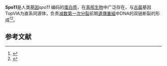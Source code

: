 {{Infobox_gene}}

'''Spo11'''是人类[[基因|基因]]''spo11'' 编码的[[蛋白质|蛋白质]]，在[[真核生物|真核生物]]中广泛存在，与[[古菌|古菌]]基因TopVIA为直系同源体，负责[[减数分裂|减数第一次分裂]]前期[[遺傳重組|遺傳重組]]中DNA的双链断裂的形成<ref>{{cite journal | vauthors = Vrielynck N, Chambon A, Vezon D, Pereira L, Chelysheva L, De Muyt A, Mézard C, Mayer C, Grelon M | display-authors = 6 | title = A DNA topoisomerase VI-like complex initiates meiotic recombination | journal = Science | volume = 351 | issue = 6276 | pages = 939–43 | date = February 2016 | pmid = 26917763 | doi = 10.1126/science.aad5196 | bibcode = 2016Sci...351..939V | s2cid = 206643600 | url = https://science.sciencemag.org/content/351/6276/939 | access-date = 2020-08-29 | archive-date = 2020-07-11 | archive-url = https://web.archive.org/web/20200711144534/https://science.sciencemag.org/content/351/6276/939 | dead-url = no }}</ref><ref>{{cite journal | vauthors = Robert T, Nore A, Brun C, Maffre C, Crimi B, Bourbon HM, de Massy B | title = The TopoVIB-Like protein family is required for meiotic DNA double-strand break formation | journal = Science | volume = 351 | issue = 6276 | pages = 943–9 | date = February 2016 | pmid = 26917764 | doi = 10.1126/science.aad5309 | bibcode = 2016Sci...351..943R | s2cid = 9445593 | url = https://science.sciencemag.org/content/351/6276/943 | access-date = 2020-08-29 | archive-date = 2020-07-11 | archive-url = https://web.archive.org/web/20200711090032/https://science.sciencemag.org/content/351/6276/943 | dead-url = no }}</ref>。

==参考文献==
{{reflist}}
